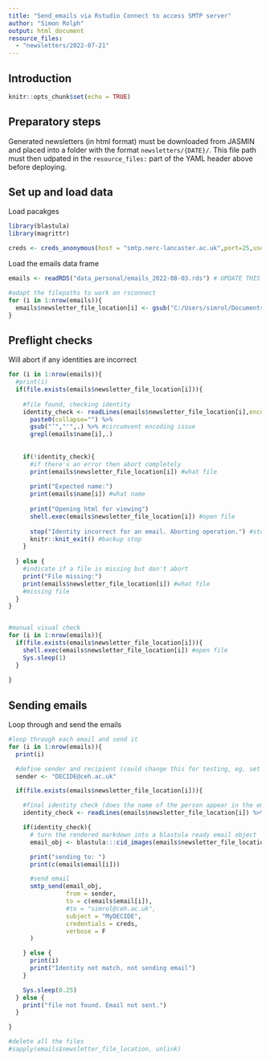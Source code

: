 ```yaml
---
title: "Send_emails via Rstudio Connect to access SMTP server"
author: "Simon Rolph"
output: html_document
resource_files:
  - "newsletters/2022-07-21"
---
```



## Introduction



```r
knitr::opts_chunk$set(echo = TRUE)
```

## Preparatory steps

Generated newsletters (in html format) must be downloaded from JASMIN and placed into a folder with the format `newsletters/{DATE}/`. This file path must then udpated in the `resource_files:` part of the YAML header above before deploying.

## Set up and load data

Load pacakges

```r
library(blastula)
library(magrittr)

creds <- creds_anonymous(host = "smtp.nerc-lancaster.ac.uk",port=25,use_ssl = T)

```

Load the emails data frame

```r
emails <- readRDS("data_personal/emails_2022-08-03.rds") # UPDATE THIS TO THE LASTEST FILE

#adapt the filepaths to work on rsconnect
for (i in 1:nrow(emails)){
  emails$newsletter_file_location[i] <- gsub("C:/Users/simrol/Documents/R/DECIDE-WP3-newsletter/","", emails$newsletter_file_location[i])
}

```

## Preflight checks

Will abort if any identities are incorrect

```r
for (i in 1:nrow(emails)){
  #print(i)
  if(file.exists(emails$newsletter_file_location[i])){
    
    #file found, checking identity
    identity_check <- readLines(emails$newsletter_file_location[i],encoding = "UTF-8") %>% 
      paste0(collapse="") %>% 
      gsub("’","'",.) %>% #circumvent encoding issue
      grepl(emails$name[i],.)
    
    
    if(!identity_check){
      #if there's an error then abort completely
      print(emails$newsletter_file_location[i]) #what file
      
      print("Expected name:")
      print(emails$name[i]) #what name
      
      print("Opening html for viewing")
      shell.exec(emails$newsletter_file_location[i]) #open file
      
      stop("Identity incorrect for an email. Aborting operation.") #stop
      knitr::knit_exit() #backup stop
    }
    
  } else {
    #indicate if a file is missing but don't abort
    print("File missing:")
    print(emails$newsletter_file_location[i]) #what file
    #missing file
  }
}


#manual visual check
for (i in 1:nrow(emails)){
  if(file.exists(emails$newsletter_file_location[i])){
    shell.exec(emails$newsletter_file_location[i]) #open file
    Sys.sleep(1)
  }
  
}

```


## Sending emails

Loop through and send the emails

```r

#loop through each email and send it
for (i in 1:nrow(emails)){
  print(i)

  #define sender and recipient (could change this for testing, eg. set the recipient to your email to generate a batch of emails for different users but then see what they look like in your own inbox without spamming real users.)
  sender <- "DECIDE@ceh.ac.uk"

  if(file.exists(emails$newsletter_file_location[i])){

    #final identity check (does the name of the person appear in the email content)
    identity_check <- readLines(emails$newsletter_file_location[i]) %>% paste0(collapse="") %>% grepl(emails$name[i],.)

    if(identity_check){
      # turn the rendered markdown into a blastula ready email object
      email_obj <- blastula:::cid_images(emails$newsletter_file_location[i])

      print("sending to: ")
      print(c(emails$email[i]))

      #send email
      smtp_send(email_obj,
                from = sender,
                to = c(emails$email[i]),
                #to = "simrol@ceh.ac.uk",
                subject = "MyDECIDE",
                credentials = creds,
                verbose = F
      )

    } else {
      print(i)
      print("Identity not match, not sending email")
    }

    Sys.sleep(0.25)
  } else {
    print("file not found. Email not sent.")
  }

}

#delete all the files
#sapply(emails$newsletter_file_location, unlink)

```